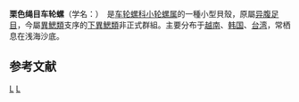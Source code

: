 {{Speciesbox 
| taxon = Heliacus implexus
| display_parents = 5
| authority = (Mighels, 1845)
| image = Naturalis Biodiversity Center - RMNH.MOL.228867 - Heliacus implexus (Mighels, 1845) - Architectonicidae - Mollusc shell.jpeg
| synonyms_ref = {{r|WoRMS_214974|WoRMS_214972|shell_1730}}
| synonyms =
* ''Heliacus (Torinista) implexus'' <small>(Mighels, 1845)</small> · accepted, alternate representation
* ''Heliacus africanus'' <small>Bartsch, 1915</small>
* ''Heliacus codoceoae'' <small>Rehder, 1980</small>
* ''Heliacus dorsuosus'' auct.
* ''Heliacus dorsuosus'' <small>(Hinds, 1844)</small>{{r|shell_1730}}
* ''Heliacus implexus'' f. ''alfredensis'' <small>Turton, 1932</small>
* ''Heliacus maorianus'' <small>Powell, 1934</small>
* ''Solarium (Torinia) homalaxis'' <small>Melvill, 1893</small>
* ''Solarium alfredensis'' <small>Turton, 1932</small>
* ''Solarium implexum'' <small>Mighels, 1845</small>
* ''Torinia dorsuosa'' auct.
* ''Torinista popula'' <small>Iredale, 1936</small>
}}

'''栗色绳目车轮螺'''（学名：''{{lang|la|Heliacus implexus}}''）　是[[车轮螺科|车轮螺科]][[小轮螺属|小轮螺属]]的一種小型貝殼{{r|shelldoc_000027}}，原屬[[异腹足目|异腹足目]]{{r|shell_1730}}，今屬[[異鰓類|異鰓類]]支序的[[下異鰓類|下異鰓類]]非正式群組{{r|WoRMS_214972}}。主要分布于[[越南|越南]]、[[韩国|韩国]]、[[台湾|台湾]]，常栖息在浅海沙底{{r|WoRMS_214972|shell_1730}}。

==参考文献==
{{reflist|refs=
<ref name="shell_1730">{{cite web
 |url=http://shell.sinica.edu.tw/chinese/shellbase_detail.php?science_no=1730
 |title=国际贝库：栗色绳目车轮螺
 |publisher=台湾贝类资料库
 |accessdate=2017-07-01
 |archive-date=2016-03-04
 |archive-url=https://web.archive.org/web/20160304203145/http://shell.sinica.edu.tw/chinese/shellbase_detail.php?science_no=1730
 |dead-url=no
 }}</ref>
<ref name="shelldoc_000027">{{shelldoc_000027}}</ref>
<ref name="WoRMS_214972">{{cite WoRMS
 |id=214972 |authorlink=WoRMS
 |title=''Heliacus dorsuosus'' auct. |db=MolluscaBase
 |last1=Bieler |first1=Rüdiger
 |last2=Vanden Berghe |first2=Edward
 |date=2011-11-04 |accessdate=2017-06-30}}</ref>
<ref name="WoRMS_214974">{{cite WoRMS
 |id=214974  |authorlink=WoRMS
 |title=''Heliacus implexus'' (Mighels, 1845)  |db=MolluscaBase
 |last1=Marshall |first1=Bruce
 |last2=Bieler |first2=Rüdiger
 |date=2016-12-31 |accessdate=2017-06-30}}</ref>
}}
{{Taxonbar|from=Q11110760}}

[[Category:小轮螺属|L]]
[[Category:_1845年描述的动物|L]]